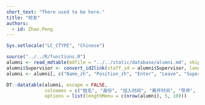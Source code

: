 ```yaml
---
short_text: "There used to be here."
title: "校友"
authors:
  - id: Zhao.Peng
---
```


```r
Sys.setlocale("LC_CTYPE", "Chinese")
```

```r
source("../../R/functions.R")
alumni <- read_mdtable(mdfile = "../../static/database/alumni.md", skip = 0)
alumni$Supervisor <- convert_id2link(staff_id = alumni$Supervisor, language = "zh")
alumni <- alumni[, c("Name_zh", "Position_zh", "Enter", "Leave", "Supervisor", "Currently_zh")]

DT::datatable(alumni, escape = FALSE, 
              colnames = c("姓名", "身份", "加入时间", "离开时间", "导师", "目前状况"),
              options = list(lengthMenu = c(nrow(alumni), 5, 10)))
```
